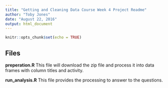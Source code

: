 ```yaml
---
title: "Getting and Cleaning Data Course Week 4 Project Readme"
author: "Toby Jones"
date: "August 22, 2016"
output: html_document
---
```


```r
knitr::opts_chunk$set(echo = TRUE)
```

## Files

**preperation.R**
This file will download the zip file and process it into data frames with column titles and activity.

**run_analysis.R**
This file provides the processing to answer to the questions.

